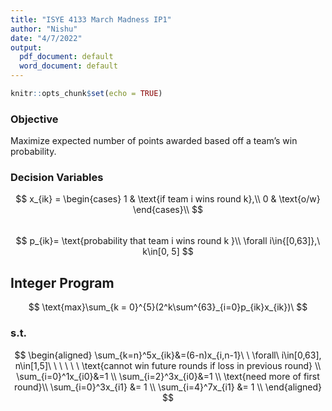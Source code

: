 ```yaml
---
title: "ISYE 4133 March Madness IP1"
author: "Nishu"
date: "4/7/2022"
output:
  pdf_document: default
  word_document: default
---
```


```r
knitr::opts_chunk$set(echo = TRUE)
```  

### Objective
Maximize expected number of points awarded based off a team's win probability.

### Decision Variables
$$
x_{ik} = \begin{cases}
1 & \text{if team i wins round k},\\ 
0 & \text{o/w} \end{cases}\\
$$  
$$
p_{ik}= \text{probability that team i wins round k }\\
\forall i\in{[0,63]},\ k\in[0, 5]
$$

## Integer Program
$$
\text{max}\sum_{k = 0}^{5}(2^k\sum^{63}_{i=0}p_{ik}x_{ik})\ 
$$  

### s.t.
$$
\begin{aligned}
\sum_{k=n}^5x_{ik}&=(6-n)x_{i,n-1}\ \ \forall\ i\in[0,63], n\in[1,5]\ \ \ \ \ \ \text{cannot win future rounds if loss in previous round} \\
\sum_{i=0}^1x_{i0}&=1 \\
\sum_{i=2}^3x_{i0}&=1 \\
\text{need more of first round}\\
\sum_{i=0}^3x_{i1} &= 1 \\
\sum_{i=4}^7x_{i1} &= 1 \\ 
\end{aligned}
$$







